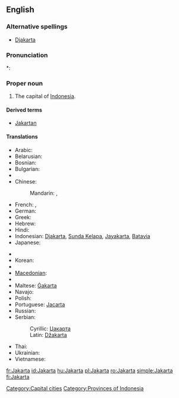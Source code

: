 {{wikipedia}}
==English==

===Alternative spellings===
* [[Djakarta]]

===Pronunciation===
*: {{rhymes|ɑː(r)tə}}

===Proper noun===
{{en-proper noun}}

# The capital of [[Indonesia]].

====Derived terms====
* [[Jakartan]]

====Translations====
{{trans-top|capital of Indonesia}}
* Arabic: {{t|ar|جاكرتا|f|tr=jakaarta|sc=Arab}}
* Belarusian: {{t|be|Джакарта|f|tr=Džakárta|sc=Cyrl}}
* Bosnian: {{t-|bs|Džakarta|f}}
* Bulgarian: {{t|bg|Джакарта|f|tr=Džakárta|sc=Cyrl}}
* {{trreq|Burmese}}
* Chinese:
*: Mandarin: {{t|zh|雅加達|sc=Hani}},  {{t|zh|雅加达|tr=Yǎjiādá|sc=Hani}}
* French: {{t+|fr|Jakarta}}, {{t-|fr|Djakarta}}
* German: {{t|de|Jakarta|n}}
* Greek: {{t|el|Τζακάρτα|tr=Tzakárta|sc=Grek}}
* Hebrew: {{t|he|ג'קרטה|sc=Hebr}}
* Hindi: {{t|hi|जकार्ता|tr=jakārtā|sc=Deva}}
* Indonesian: [[Djakarta]], [[Sunda Kelapa]], [[Jayakarta]], [[Batavia]]
* Japanese: {{t-|ja|ジャカルタ|tr=Jakaruta}}
{{trans-mid}}
* {{trreq|Khmer}}
* Korean: {{t|ko|자카르타|tr=Jakareuta|sc=Kore}}
* {{trreq|Lao}}
* [[Macedonian]]: {{t|mk|Џакарта|f|tr=Džakárta|sc=Cyrl}}
* {{trreq|Malay}}
* Maltese: [[Ġakarta]]
* Navajo: {{tø|nv|Jakʼáta}}
* Polish: {{t+|pl|Dżakarta|f}}
* Portuguese: [[Jacarta]] {{f}}
* Russian: {{t|ru|Джакарта|f|tr=Džakárta|sc=Cyrl}}
* Serbian:
*: Cyrillic: [[Џакарта#Serbian|Џакарта]] {{f}}
*: Latin: [[Džakarta#Serbian|Džakarta]] {{f}}
* Thai: {{t|th|จาการ์ตา|tr=jaa-gaa-dtaa|sc=Thai}}
* Ukrainian: {{t|uk|Джакарта|f|tr=Džakárta|sc=Cyrl}}
* Vietnamese: {{t|vi|Jakarta}}
{{trans-bottom}}

[[Category:Capital cities]]
[[Category:Provinces of Indonesia]]

[[fr:Jakarta]]
[[id:Jakarta]]
[[hu:Jakarta]]
[[pl:Jakarta]]
[[ro:Jakarta]]
[[simple:Jakarta]]
[[fi:Jakarta]]